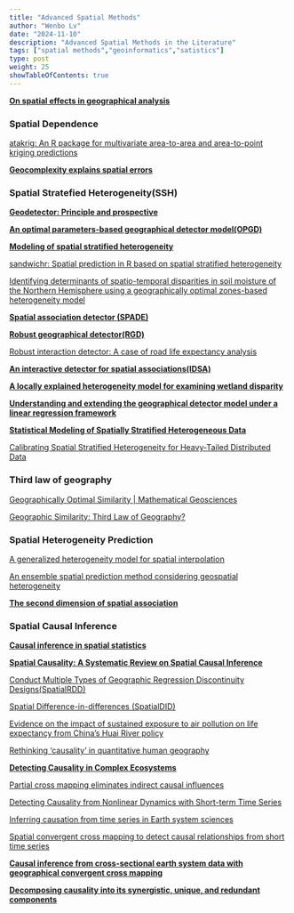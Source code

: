 ```yaml
---
title: "Advanced Spatial Methods"
author: "Wenbo Lv"
date: "2024-11-10"
description: "Advanced Spatial Methods in the Literature"
tags: ["spatial methods","geoinformatics","satistics"]
type: post
weight: 25
showTableOfContents: true
---
```


[**On spatial effects in geographical analysis**](10.11821/dlxb202303001)

### Spatial Dependence

[atakrig: An R package for multivariate area-to-area and area-to-point kriging predictions](https://www.sciencedirect.com/science/article/pii/S0098300419306089)

[**Geocomplexity explains spatial errors**](https://doi.org/10.1080/13658816.2023.2203212)

### Spatial Stratefied Heterogeneity(SSH)

[**Geodetector: Principle and prospective**](https://doi.org/10.11821/dlxb201701010)

[**An optimal parameters-based geographical detector model(OPGD)**](https://doi.org/10.1080/15481603.2020.1760434)

[**Modeling of spatial stratified heterogeneity**](https://www.tandfonline.com/doi/full/10.1080/15481603.2022.2126375)

[sandwichr: Spatial prediction in R based on spatial stratified heterogeneity](https://doi.org/10.1111/tgis.13088)

[Identifying determinants of spatio-temporal disparities in soil moisture of the Northern Hemisphere using a geographically optimal zones-based heterogeneity model](https://www.sciencedirect.com/science/article/pii/S0924271622000132?via%3Dihub)

[**Spatial association detector (SPADE)**](https://doi.org/10.1080/13658816.2018.1476693)

[**Robust geographical detector(RGD)**](https://doi.org/10.1016/j.jag.2022.102782)

[Robust interaction detector: A case of road life expectancy analysis](https://doi.org/10.1016/j.spasta.2024.100814)

[**An interactive detector for spatial associations(IDSA)**](https://doi.org/10.1080/13658816.2021.1882680)

[**A locally explained heterogeneity model for examining wetland disparity**](https://doi.org/10.1080/17538947.2023.2271883)

[**Understanding and extending the geographical detector model under a linear regression framework**](https://doi.org/10.1080/13658816.2023.2266497)

[**Statistical Modeling of Spatially Stratified Heterogeneous Data**](https://doi.org/10.1080/24694452.2023.2289982)

[Calibrating Spatial Stratified Heterogeneity for Heavy-Tailed Distributed Data](https://doi.org/10.1080/24694452.2024.2351002)

### Third law of geography

[Geographically Optimal Similarity | Mathematical Geosciences](https://link.springer.com/article/10.1007/s11004-022-10036-8)

[Geographic Similarity: Third Law of Geography?](https://www.dqxxkx.cn/article/2020/1560-8999/1560-8999-22-4-673.shtml)

### Spatial Heterogeneity Prediction

[A generalized heterogeneity model for spatial interpolation](https://www.tandfonline.com/doi/full/10.1080/13658816.2022.2147530)

[An ensemble spatial prediction method considering geospatial heterogeneity](https://www.tandfonline.com/doi/full/10.1080/13658816.2024.2358052)

[**The second dimension of spatial association**](https://www.sciencedirect.com/science/article/pii/S156984322200036X)

### Spatial Causal Inference

[**Causal inference in spatial statistics**](https://www.sciencedirect.com/science/article/pii/S2211675322000173)

[**Spatial Causality: A Systematic Review on Spatial Causal Inference**](https://onlinelibrary.wiley.com/doi/abs/10.1111/gean.12312)

[Conduct Multiple Types of Geographic Regression Discontinuity Designs(SpatialRDD)](https://axlehner.github.io/SpatialRDD/index.html)

[Spatial Difference-in-differences (SpatialDID)](https://www.sciencedirect.com/science/article/pii/S0165176515004371)

[Evidence on the impact of sustained exposure to air pollution on life expectancy from China’s Huai River policy](https://www.pnas.org/doi/full/10.1073/pnas.1300018110)

[Rethinking ‘causality’ in quantitative human geography](https://doi.org/10.1111/gec3.12743)

[**Detecting Causality in Complex Ecosystems**](https://www.science.org/doi/10.1126/science.1227079)

[Partial cross mapping eliminates indirect causal influences](https://www.nature.com/articles/s41467-020-16238-0)

[Detecting Causality from Nonlinear Dynamics with Short-term Time Series](https://www.nature.com/articles/srep07464)

[Inferring causation from time series in Earth system sciences](https://www.nature.com/articles/s41467-019-10105-3)

[Spatial convergent cross mapping to detect causal relationships from short time series](https://esajournals.onlinelibrary.wiley.com/doi/full/10.1890/14-1479.1)

[**Causal inference from cross-sectional earth system data with geographical convergent cross mapping**](https://www.nature.com/articles/s41467-023-41619-6)

[**Decomposing causality into its synergistic, unique, and redundant components**](https://www.nature.com/articles/s41467-024-53373-4)